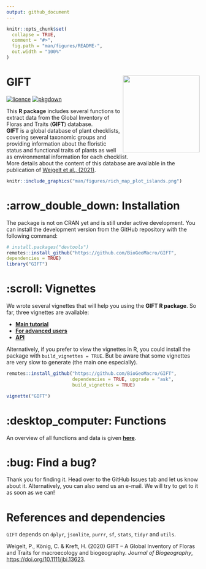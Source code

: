 ```yaml
---
output: github_document
---
```


<!-- README.md is generated from README.Rmd. Please edit that file -->

```r
knitr::opts_chunk$set(
  collapse = TRUE,
  comment = "#>",
  fig.path = "man/figures/README-",
  out.width = "100%"
)
```

# GIFT <img src="man/figures/GIFT_hexlogo.png" align="right" alt="" width="200" />

<!-- badges: start -->
[![licence](https://img.shields.io/badge/Licence-GPL--3-blue.svg)](https://www.r-project.org/Licenses/GPL-3)
[![pkgdown](https://github.com/BioGeoMacro/GIFT/actions/workflows/pkgdown.yaml/badge.svg)](https://github.com/BioGeoMacro/GIFT/actions/workflows/pkgdown.yaml)  
<!-- badges: end -->

This **R package** includes several functions to extract data from the Global
Inventory of Floras and Traits (**GIFT**) database.
<br>
**GIFT** is a global database of plant checklists, covering several taxonomic
groups and providing information about the floristic status and functional
traits of plants as well as environmental information for each checklist.
<br>
More details about the content of this database are available in the
publication of [Weigelt et al., (2021)](https://doi.org/10.1111/jbi.13623).  

```r
knitr::include_graphics("man/figures/rich_map_plot_islands.png")
```

# :arrow_double_down: Installation

The package is not on CRAN yet and is still under active development. You can
install the development version from the GitHub repository with the following
command:

``` r
# install.packages("devtools")
remotes::install_github("https://github.com/BioGeoMacro/GIFT",
dependencies = TRUE)
library("GIFT")
```

# :scroll: Vignettes

We wrote several vignettes that will help you using the **GIFT R package**.
So far, three vignettes are available: <br>

- **[Main tutorial](https://biogeomacro.github.io/GIFT/articles/GIFT.html)**  
- **[For advanced users](https://biogeomacro.github.io/GIFT/articles/GIFT_advanced_users.html)**  
- **[API](https://biogeomacro.github.io/GIFT/articles/GIFT_API.html)**  

Alternatively, if you prefer to view the vignettes in R, you could install the
package with `build_vignettes = TRUE`. But be aware that some vignettes are
very slow to generate (the main one especially).

```r
remotes::install_github("https://github.com/BioGeoMacro/GIFT", 
                        dependencies = TRUE, upgrade = "ask", 
                        build_vignettes = TRUE)

vignette("GIFT")
```

# :desktop_computer: Functions

An overview of all functions and data is given 
**[here](https://biogeomacro.github.io/GIFT/reference/index.html)**.

# :bug: Find a bug?

Thank you for finding it. Head over to the GitHub Issues tab and let us know
about it. Alternatively, you can also send us an e-mail.
We will try to get to it as soon as we can!

# References and dependencies  

`GIFT` depends on `dplyr`, `jsonlite`, `purrr`, `sf`, `stats`, `tidyr` and
`utils`.
  
Weigelt, P., König, C. & Kreft, H. (2020) GIFT – A Global Inventory of Floras
and Traits for macroecology and biogeography. *Journal of Biogeography*, 
[https://doi.org/10.1111/jbi.13623](https://doi.org/10.1111/jbi.13623).
